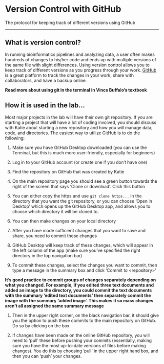 # Version Control with GitHub

The protocol for keeping track of different versions using GitHub

------------------------------------------------------------------------

## **What is version control?** {.unnumbered}

In running bioinformatics pipelines and analyzing data, a user often makes hundreds of changes to his/her code and ends up with multiple versions of the same file with slight differences. Using version control allows you to keep track of different versions as you progress through your work. [GitHub](https://github.com/) is a great platform to track the changes in your work, share with collaborators, and have a backup online.

**Read more about using git in the terminal in Vince Buffalo's textbook**

## **How it is used in the lab...** {.unnumbered}

Most major projects in the lab will have their own git repository. If you are starting a project that will have a lot of coding involved, you should discuss with Katie about starting a new repository and how you will manage data, code, and directories. The easiest way to utilize GitHub is to do the following:

1.  Make sure you have GitHub Desktop downloaded (you can use the Terminal, but this is much more user-friendly, especially for beginners)

2.  Log in to your GitHub account (or create one if you don't have one)

3.  Find the repository on GitHub that was created by Katie

4.  On the main repository page you should see a green button towards the right of the screen that says 'Clone or download'. Click this button

5.  You can either copy the https and use `git clone https...` in the directory that you want the git repository, or you can choose 'Open in Desktop' which opens up the GitHub Desktop app, and allows you to choose which directory it will be cloned to.

6.  You can then make changes on your local directory

7.  After you have made sufficient changes that you want to save and share, you need to commit these changes

8.  GitHub Desktop will keep track of these changes, which will appear in the left column of the app (make sure you've specified the right directory in the top navigation bar)

9.  To commit these changes, select the changes you want to commit, then type a message in the summary box and click 'Commit to \<repository\>'

**It's good practice to commit groups of changes separately depending on what you changed. For example, if you edited three text documents and added an image to the directory, you could commit the text documents with the summary 'edited text documents' then separately commit the image with the summary 'added image'. This makes it so mass changes aren't all assigned the same summary message**

1.  Then in the upper right corner, on the black navigation bar, it should give you the option to push these commits to the main repository on GitHub. Do so by clicking on the box.

2.  If changes have been made on the online GitHub repository, you will need to 'pull' these before pushing your commits (essentially, making sure you have the most up-to-date versions of files before making changes). You do this by choosing 'pull' in the upper right hand box, and then you can 'push' your changes.
